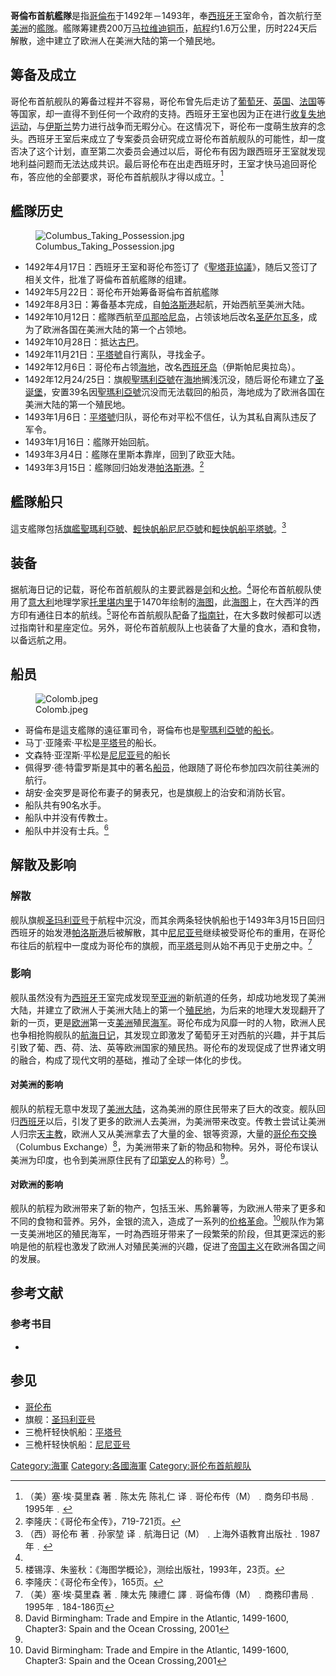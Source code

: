 {{Infobox Military Unit
|unit_name= 哥伦布首航舰队
|image= [[File:Flag_of_Christopher_Columbus.svg|200px]]
|caption= 哥伦布十字旗
|dates= 1492年4月17日
|country= {{ESP}}
|allegiance= [[西班牙王室|西班牙王室]]
|branch= [[西班牙海军|西班牙海军]]
|type= 海军
|role= 发现领土和通往亚洲的航道
|size= 旗舰*1、轻快帆船*2
|command_structure= 
|current_commander= <!--昵称-->
|garrison= <!--装备-->
|equipment= <!--装备-->
|ceremonial_chief= <!--象征式指挥官-->
|colonel_of_the_regiment= <!--上校-->
|nickname= <!--昵称-->
|patron= <!--昵称-->
|motto= <!--昵称-->
|colors= <!--颜色-->
|march= <!--军歌-->
|mascot= <!--吉祥物-->
|battles= [[圣萨尔瓦多|圣萨尔瓦多]]占领战、[[西班牙岛|西班牙岛]]占领战
|anniversaries= <!--纪念日-->
|decorations= <!--奖章-->
|battle_honours= <!--奖章-->
|notable_commanders= [[克里斯多福·哥倫布|克里斯多福·哥倫布]]
|identification_symbol=[[File:Arms_of_Columbus.jpg|100px]]
|identification_symbol_2= <!--佩章2-->
}}
'''哥倫布首航艦隊'''是指[[哥倫布|哥倫布]]于1492年－1493年，奉[[西班牙|西班牙]]王室命令，首次航行至[[美洲|美洲]]的[[艦隊|艦隊]]。艦隊筹建费200万[[马拉维迪|马拉维迪]][[铜币|铜币]]，[[航程|航程]]约1.6万公里，历时224天后解散，途中建立了欧洲人在美洲大陆的第一个殖民地。

==筹备及成立==
哥伦布首航舰队的筹备过程并不容易，哥伦布曾先后走访了[[葡萄牙|葡萄牙]]、[[英国|英国]]、[[法国|法国]]等等国家，却一直得不到任何一个政府的支持。西班牙王室也因为正在进行[[收复失地运动|收复失地运动]]，与[[伊斯兰|伊斯兰]]势力进行战争而无暇分心。在这情况下，哥伦布一度萌生放弃的念头。西班牙王室后来成立了专案委员会研究成立哥伦布首航舰队的可能性，却一度否决了这个计划，直至第二次委员会通过以后，哥伦布有因为跟西班牙王室就发现地利益问题而无法达成共识。最后哥伦布在出走西班牙时，王室才快马追回哥伦布，答应他的全部要求，哥伦布首航舰队才得以成立。<ref>（美）塞·埃·莫里森 著﹒陈太先 陈礼仁 译﹒哥伦布传（M）﹒商务印书局﹒1995年﹒</ref>

==艦隊历史==
[[File:Columbus_Taking_Possession.jpg|thumb]]
*1492年4月17日：西班牙王室和哥伦布签订了《[[聖塔菲協議|聖塔菲協議]]》，随后又签订了相关文件，批准了哥倫布首航艦隊的组建。
*1492年5月22日：哥伦布开始筹备哥倫布首航艦隊
*1492年8月3日：筹备基本完成，自[[帕洛斯-德拉弗龙特拉|帕洛斯港]]起航，开始西航至美洲大陆。
*1492年10月12日：艦隊西航至[[瓜那哈尼岛|瓜那哈尼岛]]，占领该地后改名[[圣萨尔瓦多|圣萨尔瓦多]]，成为了欧洲各国在美洲大陆的第一个占领地。
*1492年10月28日：抵达[[古巴|古巴]]。
*1492年11月21日：[[平塔號|平塔號]]自行离队，寻找金子。
*1492年12月6日：哥伦布占领[[海地|海地]]，改名[[西班牙岛|西班牙岛]]（伊斯帕尼奥拉岛）。
*1492年12月24/25日：旗舰[[聖瑪利亞號|聖瑪利亞號]]在[[海地|海地]]搁浅沉没，随后哥伦布建立了[[圣诞堡|圣诞堡]]，安置39名因[[聖瑪利亞號|聖瑪利亞號]]沉没而无法载回的船员，海地成为了欧洲各国在美洲大陆的第一个殖民地。
*1493年1月6日：[[平塔號|平塔號]]归队，哥伦布对平松不信任，认为其私自离队违反了军令。
*1493年1月16日：艦隊开始回航。
*1493年3月4日：艦隊在里斯本靠岸，回到了欧亚大陆。
*1493年3月15日：艦隊回归始发港[[帕洛斯-德拉弗龙特拉|帕洛斯港]]。<ref>李隆庆：《哥伦布全传》，719-721页。</ref>

==艦隊船只==
這支艦隊包括[[旗艦|旗艦]][[聖瑪利亞號|聖瑪利亞號]]、[[輕快帆船|輕快帆船]][[尼尼亞號|尼尼亞號]]和[[輕快帆船|輕快帆船]][[平塔號|平塔號]]。<ref name="#1">（西）哥伦布 著﹒孙家堃 译﹒航海日记（M）﹒上海外语教育出版社﹒1987年﹒</ref>

==装备==
据航海日记的记载，哥伦布首航舰队的主要武器是[[剑|剑]]和[[火枪|火枪]]。<ref name="#1"/>哥伦布首航舰队使用了[[意大利|意大利]]地理学家[[托里堪内里|托里堪内里]]于1470年绘制的[[海图|海图]]，此[[海图|海图]]上，在大西洋的西方印有通往日本的航线。<ref>楼锡淳、朱鉴秋：《海图学概论》，测绘出版社，1993年，23页。</ref>哥伦布首航舰队配备了[[指南针|指南针]]，在大多数时候都可以透过指南针和星座定位。另外，哥伦布首航舰队上也装备了大量的食水，酒和食物，以备远航之用。

==船员==
[[File:Colomb.jpeg|thumb]]
*哥倫布是這支艦隊的遠征軍司令，哥倫布也是[[聖瑪利亞號|聖瑪利亞號]]的[[船长|船长]]。
*马丁·亚隆索·平松是[[平塔号|平塔号]]的船长。
*文森特·亚涅斯·平松是[[尼尼亚号|尼尼亚号]]的船长
*佩得罗·德·特雷罗斯是其中的著名[[船员|船员]]，他跟随了哥伦布参加四次前往美洲的航行。
*胡安·金突罗是哥伦布妻子的舅表兄，也是旗舰上的治安和消防长官。
*船队共有90名水手。
*船队中并没有传教士。
*船队中并没有士兵。<ref>李隆庆：《哥伦布全传》，165页。</ref>

==解散及影响==
===解散===
舰队旗舰[[圣玛利亚号|圣玛利亚号]]于航程中沉没，而其余两条轻快帆船也于1493年3月15日回归西班牙的始发港[[帕洛斯-德拉弗龙特拉|帕洛斯港]]后被解散，其中[[尼尼亚号|尼尼亚号]]继续被受哥伦布的重用，在哥伦布往后的航程中一度成为哥伦布的旗舰，而[[平塔号|平塔号]]则从始不再见于史册之中。<ref>（美）塞·埃·莫里森 著﹒陳太先 陳禮仁 譯﹒哥倫布傳（M）﹒商務印書局﹒1995年﹒184-186页 </ref>

===影响===
舰队虽然没有为[[西班牙|西班牙]]王室完成发现至[[亚洲|亚洲]]的新航道的任务，却成功地发现了美洲大陆，并建立了欧洲人于美洲大陆上的第一个[[殖民地|殖民地]]，为后来的地理大发现翻开了新的一页，更是[[欧洲|欧洲]]第一支[[美洲|美洲]]殖民[[海军|海军]]。哥伦布成为风靡一时的人物，欧洲人民也争相抢购舰队的[[航海日记|航海日记]]，其发现立即激发了葡萄牙王对西航的兴趣，并于其后引致了葡、西、荷、法、英等欧洲国家的殖民热。哥伦布的发现促成了世界诸文明的融合，构成了现代文明的基础，推动了全球一体化的步伐。

====对美洲的影响====
舰队的航程无意中发现了[[美洲大陆|美洲大陆]]，这為美洲的原住民带来了巨大的改变。舰队回归[[西班牙|西班牙]]以后，引发了更多的欧洲人去美洲，为美洲带来改变。传教士尝试让美洲人归宗[[天主教|天主教]]，欧洲人又从美洲拿去了大量的金、银等资源，大量的[[哥伦布交换|哥伦布交换]]（Columbus Exchange）<ref name="#2">David Birmingham: Trade and Empire in the Atlantic, 1499-1600, Chapter3: Spain and the Ocean Crossing, 2001</ref>，为美洲带来了新的物品和物种。另外，哥伦布误认美洲为印度，也令到美洲原住民有了[[印第安人|印第安人]]的称号）<ref name="#2"/>。

====对欧洲的影响====
舰队的航程为欧洲带来了新的物产，包括玉米、馬鈴薯等，为欧洲人带来了更多和不同的食物和营养。另外，金银的流入，造成了一系列的[[价格革命|价格革命]]。<ref>David Birmingham: Trade and Empire in the Atlantic, 1499-1600, Chapter3: Spain and the Ocean Crossing,2001</ref>舰队作为第一支美洲地区的殖民海军，一时為西班牙带来了一段繁荣的阶段，但其更深远的影响是他的航程也激发了欧洲人对殖民美洲的兴趣，促进了[[帝国主义|帝国主义]]在欧洲各国之间的发展。

==参考文献==
{{reflist|2}}

=== 参考书目 ===
* {{cite book |author=[[李隆庆|李隆庆]] |title=《哥伦布全传》 |year=2005 |publisher=中国青年出版社 |isbn=9787500663331 |pages = 745}}

==参见==
*[[哥伦布|哥伦布]]
*旗舰：[[圣玛利亚号|圣玛利亚号]]
*三桅杆轻快帆船：[[平塔号|平塔号]]
*三桅杆轻快帆船：[[尼尼亚号|尼尼亚号]]

[[Category:海軍|Category:海軍]]
[[Category:各國海軍|Category:各國海軍]]
[[Category:哥伦布首航舰队|Category:哥伦布首航舰队]]
